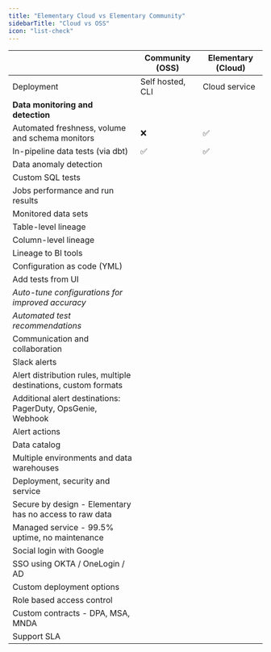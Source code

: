 ```yaml
---
title: "Elementary Cloud vs Elementary Community"
sidebarTitle: "Cloud vs OSS"
icon: "list-check"
---
```


|                                                                       | Community (OSS)  | Elementary (Cloud) |
|-----------------------------------------------------------------------|------------------|--------------------|
| Deployment                                                            | Self hosted, CLI | Cloud service      |
| **Data monitoring and detection**                                     |                  |                    |
| Automated freshness, volume <br/> and schema monitors                 | ❌                | ✅                  |
| In-pipeline data tests (via dbt)                                      | ✅                | ✅                  |
| Data anomaly detection                                                |                  |                    |
| Custom SQL tests                                                      |                  |                    |
| Jobs performance and run results                                      |                  |                    |
| Monitored data sets                                                   |                  |                    |
| Table-level lineage                                                   |                  |                    |
| Column-level lineage                                                  |                  |                    |
| Lineage to BI tools                                                   |                  |                    |
| Configuration as code (YML)                                           |                  |                    |
| Add tests from UI                                                     |                  |                    |
| _*Auto-tune configurations for improved accuracy*_                    |                  |                    |
| _*Automated test recommendations*_                                    |                  |                    |
| Communication and collaboration                                       |                  |                    |
| Slack alerts                                                          |                  |                    |
| Alert distribution rules, multiple <br/> destinations, custom formats |                  |                    |
| Additional alert destinations: <br/> PagerDuty, OpsGenie, Webhook     |                  |                    |
| Alert actions                                                         |                  |                    |
| Data catalog                                                          |                  |                    |
| Multiple environments and data warehouses                             |                  |                    |
| Deployment, security and service                                      |                  |                    |
| Secure by design - Elementary has no access to raw data               |                  |                    |
| Managed service - 99.5% uptime, no maintenance                        |                  |                    |
| Social login with Google                                              |                  |                    |
| SSO using OKTA / OneLogin / AD                                        |                  |                    |
| Custom deployment options                                             |                  |                    |
| Role based access control                                             |                  |                    |
| Custom contracts - DPA, MSA, MNDA                                     |                  |                    |
| Support SLA                                                           |                  |                    |

